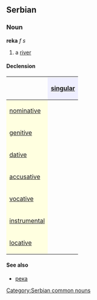 ==Serbian==
===Noun===
'''reka''' ''f s''
#a [[river]]
====Declension====
{| border="1" cellpadding="4" cellspacing="0"
!
! style="background-color: #EFEFFF" align="center"|[[singular]]
|-
! style="background-color: #FFFFE0" align="left"|[[nominative case|nominative]]
| align="center"|{{Unicode|reka}}
|-
! style="background-color: #FFFFE0" align="left"|[[genitive case|genitive]]
| align="center"|{{Unicode|reke}}
|-
! style="background-color: #FFFFE0" align="left"|[[dative case|dative]]
| align="center"|{{Unicode|reci}}
|-
! style="background-color: #FFFFE0" align="left"|[[accusative case|accusative]]
| align="center"|{{Unicode|reku}}
|-
! style="background-color: #FFFFE0" align="left"|[[vocative case|vocative]]
| align="center"|{{Unicode|reko}}
|-
! style="background-color: #FFFFE0" align="left"|[[instrumental case|instrumental]]
| align="center"|{{Unicode|rekom}}
|-
! style="background-color: #FFFFE0" align="left"|[[locative case|locative]]
| align="center"|{{Unicode|reci}}
|}
====See also====
*[[река]]
[[Category:Serbian common nouns]]